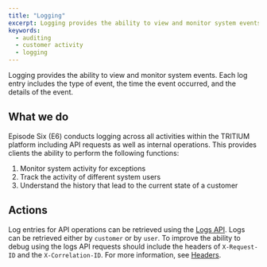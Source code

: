 ```yaml
---
title: "Logging"
excerpt: Logging provides the ability to view and monitor system events.
keywords:
  - auditing
  - customer activity
  - logging
---
```


Logging provides the ability to view and monitor system events. Each log entry includes the type of event, the time the event occurred, and the details of the event.

## What we do

Episode Six (E6) conducts logging across all activities within the TRITIUM platform including API requests as well as internal operations. This provides clients the ability to perform the following functions:

1. Monitor system activity for exceptions
2. Track the activity of different system users
3. Understand the history that lead to the current state of a customer

## Actions

Log entries for API operations can be retrieved using the [Logs API](/tech-specs/system/logs). Logs can be retrieved either by `customer` or by `user`. To improve the ability to debug using the logs API requests should include the headers of `X-Request-ID` and the `X-Correlation-ID`. For more information, see [Headers](/tech-specs/getting-started/headers).

